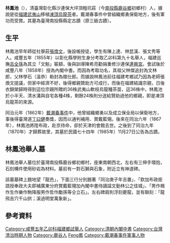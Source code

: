 {{東亞男性歷史人物
|名稱 =林鳳池
|身份 =
|國家 =清
|字 = 文翰
|號= 
|官職 = [[內閣中書|內閣中書]]{{r|文}}
|封爵 =
|封號 =
|位階 =
|族裔 = 
|氏族 = 
|籍貫 =
|祖籍 = 福建[[龍溪|龍溪]]{{r|臺}}
|本籍 =
|出身地 =
|府邸 =
|世系 = 
|初名 =
|乳名 = <!--日本、朝鮮、琉球以外人物用-->
|小字 =
|別名 = 
|其他名號 =
|諡號 =文勤
|出生日期 =清嘉慶二十四年二月十九午時<br/>（1819年3月14日）{{r|林}}
|出生地點 = 彰化縣沙連保大坪頂粗坑莊<br/>（今南投縣鹿谷鄉初鄉村）{{r|投}}{{r|文}}
|逝世日期 =清同治六年<br/>（1867年）{{r|林}}
|逝世地點 =天津臺灣會館{{r|臺}}{{r|投}}
|父親 = 林學石（溫恭）{{r|投}}
|元配 =
|側室 =
|兄弟 = 
|子 = 作生、作樂、作駒、作哲、作勵
|出身 = <!---此处指科举出身--->
|功名 = 
|經歷 = 
|著作 =
|注釋 =
}}
'''林鳳池'''（{{bd|1819年|3月14日|1867年|catIdx=Lin林}}），清臺灣彰化縣沙連保大坪頂粗坑莊（今[[南投縣|南投縣]][[鹿谷鄉|鹿谷鄉]]初鄉村）人，據說是從[[福建|福建]][[武夷山|武夷山]]移植[[凍頂烏龍茶|凍頂烏龍茶]]者{{r|林}}。戴潮春事件中曾組織鄉勇保衛地方，後有軍功而受賞。其墓為臺灣南投縣縣定古蹟（原三級古蹟）{{r|投}}{{r|文}}。

== 生平 ==
林鳳池早年師從社寮莊[[張煥文|張煥文]]，後設帳授徒，學生有陳上達、林昆漢、張文秀等人{{r|林}}{{r|投}}。咸豐五年（1855年）以彰化縣學附生身分考取乙卯科第九十名舉人，福建巡撫[[呂全孫|呂全孫]]為其立「文魁」匾額，後與訓導陳希亮勸捐重修沙連保[[竹山連興宮|連興宮]]{{r|文}}。會試後於咸豐八年（1858年）授為內閣中書{{r|文}}。而因為考取功名，其祖父林傑追封為文林郎，父林學石（溫恭）勒封為徵仕郎{{r|投}}。而據說林鳳池前往福建考鄉試乃因為老師張煥文提議，但家中經濟不好，後得鄉親贊助方可成行，而後在福建結識宗親，日後衣錦榮歸時得到這位宗親所贈的36株武夷山軟枝烏龍種茶苗，這36株中，林鳳池於小半天、清水溝與自宅各種4株，剩餘24株則分送給贊助過他的鄉親，即是凍頂烏龍茶的來源{{r|林}}{{r|投}}。

同治元年（1862年）[[戴潮春事件|戴潮春事件]]中，他曾組織鄉勇以及成立保全局以保衛地方，事後得臺灣道[[丁曰健|丁曰健]]奏獎，因而以通判補用、賞戴藍翎{{r|投}}{{r|文}}{{r|臺}}。後來在同治六年（1867年），林鳳池將陞布政，赴京待命，卻於天津的會館去世{{r|投}}{{r|文}}。之後到了同治九年（1870年）才歸葬故里，其墓於民國七十四年（1985年）11月27日公告為古蹟{{r|林}}{{r|文}}。

== 林鳳池舉人墓 ==
{{tw monument
|name=林鳳池舉人墓
|formername=
|image=
|imagename=
|othername=
|formalname=
|level=縣定古蹟
|class=墓葬
|time=同治九年（1870年）
|material= 
|location=南投縣鹿谷鄉<br/>初鄉村中村巷23號
|open=
|cost=
|website=}}
林鳳池舉人墓位於臺灣南投縣鹿谷鄉初鄉村，座東南朝西北，左右有三伸手環抱，石刻構件使用砂岩為材料{{r|文}}。墓前有一對石獅與石象，附近立有神道碑{{r|文}}。

該墓墓碑上題地望「龍邑」，下面三行分別題著「同治庚子年吉置」、「欽加布政銜誥授奉政大夫即補廣東分府賞戴藍翎加內閣中書侍讀諡文勤林公之佳城」、「男作楫作生作樂作駒降服男作哲作勵孫等仝立石」{{r|林}}{{r|文}}。左右碑肩則浮刻夔龍，並有聯刻：「龍飛吉穴千山拱；溪過明堂萬象新」{{r|文}}。

==參考資料==
{{reflist|refs=
<ref name="文">[https://nchdb.boch.gov.tw/assets/advanceSearch/monument/19851127000034 林鳳池舉人墓] {{Wayback|url=https://nchdb.boch.gov.tw/assets/advanceSearch/monument/19851127000034 |date=20190607105632 }}.文化部文化資產局</ref>
<ref name="投">{{Cite web |url=https://nchdb.boch.gov.tw/assets/advanceSearch/monument/19851127000034 |work=文化部文化資產局 |title=林鳳池舉人墓 |access-date= |archive-date=2019-06-07 |archive-url=https://web.archive.org/web/20190607105632/https://nchdb.boch.gov.tw/assets/advanceSearch/monument/19851127000034 |dead-url=no }}</ref>
<ref name="臺">{{Cite web |url=http://memory.ncl.edu.tw/tm_cgi/hypage.cgi?HYPAGE=toolbox_figure_detail.hpg&project_id=twpeop&dtd_id=15&subject_name=%E8%87%BA%E7%81%A3%E4%BA%BA%E7%89%A9%E8%AA%8C%281895-1945%29&subject_url=toolbox_figure.hpg&xml_id=0000008809&who=%E6%9E%97%E9%B3%B3%E6%B1%A0 |title=臺灣記憶－林鳳池 |access-date=2011-11-06 |archive-date=2016-03-04 |archive-url=https://web.archive.org/web/20160304200726/http://memory.ncl.edu.tw/tm_cgi/hypage.cgi?HYPAGE=toolbox_figure_detail.hpg&project_id=twpeop&dtd_id=15&subject_name=%E8%87%BA%E7%81%A3%E4%BA%BA%E7%89%A9%E8%AA%8C(1895-1945)&subject_url=toolbox_figure.hpg&xml_id=0000008809&who=%E6%9E%97%E9%B3%B3%E6%B1%A0 |dead-url=no }}</ref>
<ref name="林">{{cite book|author=林文龍 |title=《台灣中部的人文》 |publisher=常民文化 |location=臺北市 |isbn=957-8491-16-6 |pages=77－82頁 |date=1998年1月}}</ref>}}
{{南投縣文化資產}}
{{台灣三級古蹟}}
{{DEFAULTSORT:Lin林}}
[[Category:咸豐五年乙卯科福建鄉試舉人|Category:咸豐五年乙卯科福建鄉試舉人]]
[[Category:清朝內閣中書|Category:清朝內閣中書]]
[[Category:台灣清治時期人物|Category:台灣清治時期人物]]
[[Category:鹿谷人|Category:鹿谷人]]
[[Category:林姓|Feng鳳]]
[[Category:戴潮春事件軍事人物|Category:戴潮春事件軍事人物]]